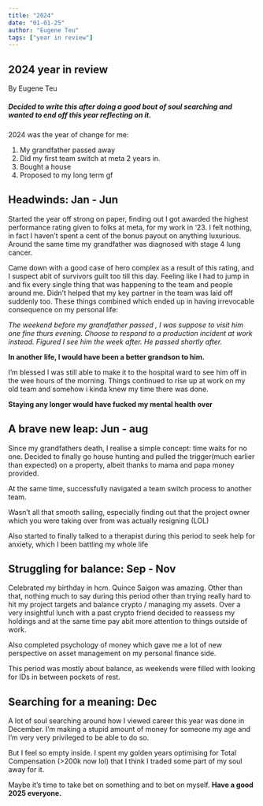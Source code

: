 ```yaml
---
title: "2024"
date: "01-01-25"
author: "Eugene Teu"
tags: ["year in review"]
---
```


## 2024 year in review
By Eugene Teu

##### Decided to write this after doing a good bout of soul searching and wanted to end off this year reflecting on it.

2024 was the year of change for me:
1.  My grandfather passed away
2.  Did my first team switch at meta 2 years in.
3.  Bought a house
4.  Proposed to my long term gf

## Headwinds: Jan - Jun

Started the year off strong on paper, finding out I got awarded the highest performance rating given to folks at meta, for my work in ‘23.
I felt nothing, in fact I haven’t spent a cent of the bonus payout on anything luxurious. Around the same time my grandfather was diagnosed with stage 4 lung cancer.

Came down with a good case of hero complex as a result of this rating, and I suspect abit of survivors guilt too till this day. Feeling like I had to jump in and fix every single thing that was happening to the team and people around me. Didn’t helped that my key partner in the team was laid off suddenly too. These things combined which ended up in having irrevocable consequence on my personal life:

*The weekend before my grandfather passed , I was suppose to visit him one fine thurs evening. Choose to respond to a production incident at work instead. Figured I see him the week after. He passed shortly after.*

**In another life, I would have been a better grandson to him.**


I’m blessed I was still able to make it to the hospital ward to see him off in the wee hours of the morning.
Things continued to rise up at work on my old team and somehow i kinda knew my time there was done. 

**Staying any longer would have fucked my mental health over**

## A brave new leap: Jun - aug

Since my grandfathers death, I realise a simple concept: time waits for no one. Decided to finally go house hunting and pulled the trigger(much earlier than expected) on a property, albeit thanks to mama and papa money provided.


At the same time, successfully navigated a team switch process to another team.

Wasn’t all that smooth sailing, especially finding out that the project owner which you were taking over from was actually resigning (LOL)

Also started to finally talked to a therapist during this period to seek help for anxiety, which I been battling my whole life

## Struggling for balance: Sep - Nov

Celebrated my birthday in hcm. Quince Saigon was amazing. Other than that, nothing much to say during this period other than trying really hard to hit my project targets and balance crypto / managing my assets. Over a very insightful lunch with a past crypto friend decided to reassess my holdings and at the same time pay abit more attention to things outside of work.

Also completed psychology of money which gave me a lot of new perspective on asset management on my personal finance side.

This period was mostly about balance, as weekends were filled with looking for IDs in between pockets of rest.

## Searching for a meaning: Dec

A lot of soul searching around how I viewed career this year was done in December. I’m making a stupid amount of money for someone my age and I’m very very privileged to be able to do so.

But I feel so empty inside. I spent my golden years optimising for Total Compensation (>200k now lol) that I think I traded some part of my soul away for it.

Maybe it’s time to take bet on something and to bet on myself.
**Have a good 2025 everyone.**

<div class="pt-12" />
